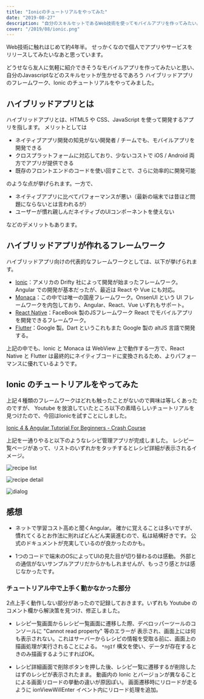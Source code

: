 ```yaml
---
title: "Ionicのチュートリアルをやってみた"
date: "2019-08-27"
description: "自分のスキルセットであるWeb技術を使ってモバイルアプリを作ってみたい。ということで、ハイブリッドアプリのフレームワークである Ionic のチュートリアルをやってみました。"
cover: "/2019/08/ionic.png"
---
```


Web技術に触れはじめて約4年半。
せっかくなので個人でアプリやサービスをリリースしてみたいなあと思っています。

どうせなら友人に気軽に紹介できそうなモバイルアプリを作ってみたいと思い、
自分のJavascriptなどのスキルセットが生かせるであろう
ハイブリッドアプリのフレームワーク、Ionic のチュートリアルをやってみました。


## ハイブリッドアプリとは

ハイブリッドアプリとは、HTML5 や CSS、JavaScript を使って開発するアプリを指します。
メリットとしては

- ネイティブアプリ開発の知見がない開発者 / チームでも、モバイルアプリを開発できる
- クロスプラットフォームに対応しており、少ないコストで iOS / Android 両方でアプリが提供できる
- 既存のフロントエンドのコードを使い回すことで、さらに効率的に開発可能

のような点が挙げられます。一方で、

- ネイティブアプリに比べてパフォーマンスが悪い（最新の端末では昔ほど問題にならないとは言われるが）
- ユーザーが慣れ親しんだネイティブのUIコンポーネントを使えない

などのデメリットもあります。


## ハイブリッドアプリが作れるフレームワーク

ハイブリッドアプリ向けの代表的なフレームワークとしては、以下が挙げられます。

- [Ionic](https://ionicframework.com/)：アメリカの Drifty 社によって開発が始まったフレームワーク。Angular での開発が基本だったが、最近は React や Vue にも対応。
- [Monaca](https://ja.monaca.io/)：この中では唯一の国産フレームワーク。OnsenUI という UI フレームワークを内包しており、Angular、React、Vue いずれもサポート。
- [React Native](https://facebook.github.io/react-native/)：FaceBook 製のJSフレームワーク React でモバイルアプリを開発できるフレームワーク。
- [Flutter](https://flutter.dev/)：Google 製。Dart というこれもまた Google 製の altJS 言語で開発する。

上記の中でも、Ionic と Monaca は WebView 上で動作する一方で、React Native と Flutter は最終的にネイティブコードに変換されるため、よりパフォーマンスに優れているようです。


## Ionic のチュートリアルをやってみた

上記４種類のフレームワークはどれも触ったことがないので興味は等しくあったのですが、
Youtube を放浪していたところ以下の素晴らしいチュートリアルを見つけたので、今回はIonicを試すことにしました。

[Ionic 4 & Angular Tutorial For Beginners - Crash Course](https://www.youtube.com/watch?v=r2ga-iXS5i4)

上記を一通りやると以下のようなレシピ管理アプリが完成しました。
レシピ一覧ページがあって、リストのいずれかをタッチするとレシピ詳細が表示されるイメージ。

![recipe list](/2019/08/list.png "レシピ一覧画面")

![recipe detail](/2019/08/detail.png "レシピ詳細画面")

![dialog](/2019/08/dialog.png "Android ネイティブな見た目のダイアログ。iOS 端末では iOS ネイティブな見た目に変わる。")


## 感想

- ネットで学習コスト高めと聞くAngular。
  確かに覚えることは多いですが、慣れてくるとお作法に則ればどんどん実装進むので、私は結構好きです。
  公式のドキュメントが充実しているのが良かったのかも。

- 1つのコードで端末のOSによってUIの見た目が切り替わるのは感動。
  外部との通信がないサンプルアプリだからかもしれませんが、もっさり感とかは感じなかったです。


### チュートリアル中で上手く動かなかった部分

2点上手く動作しない部分があったので記録しておきます。いずれも Youtube のコメント欄から解決策を見つけ、修正しました。

- レシピ一覧画面からレシピ一覧画面に遷移した際、デベロッパーツールのコンソールに "Cannot read property" 等のエラーが
  表示され、画面上には何も表示されない。これはサーバーからレシピの情報を受取る前に、画面上の描画処理が実行されることによる。
  `*ngIf` 構文を使い、データが存在するときのみ描画するようにすればOK。

- レシピ詳細画面で削除ボタンを押した後、レシピ一覧に遷移するが削除したはずのレシピが表示されたまま。
  動画内の Ionic とバージョンが異なることによる画面リロードの挙動の違いが原因ぽい。
  画面遷移時にリロードが走るように ionViewWillEnter イベント内にリロード処理を追加。



